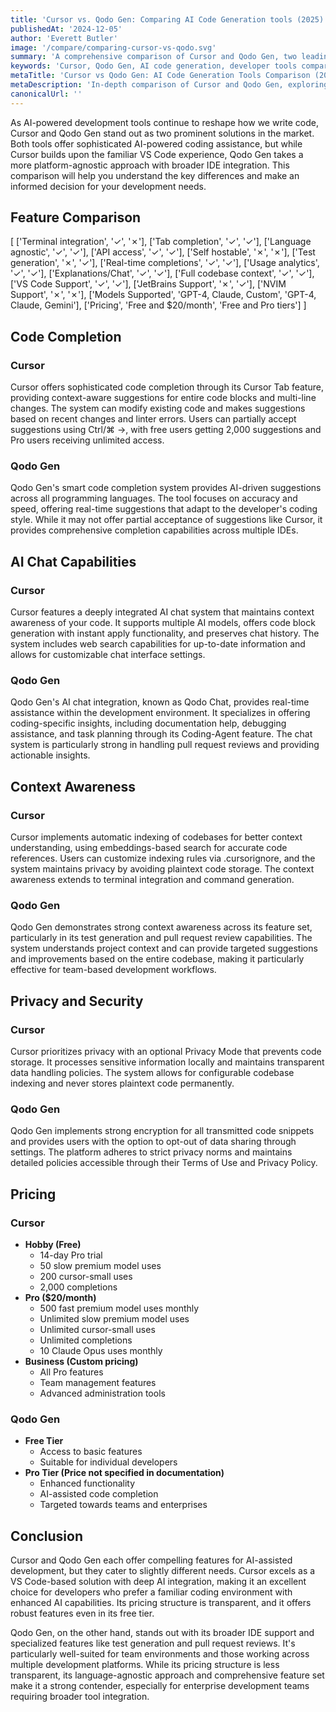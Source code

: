 ```yaml
---
title: 'Cursor vs. Qodo Gen: Comparing AI Code Generation tools (2025)'
publishedAt: '2024-12-05'
author: 'Everett Butler'
image: '/compare/comparing-cursor-vs-qodo.svg'
summary: 'A comprehensive comparison of Cursor and Qodo Gen, two leading AI-powered development tools, analyzing their features, pricing, and capabilities to help developers make an informed choice.'
keywords: 'Cursor, Qodo Gen, AI code generation, developer tools comparison, code completion, AI programming assistant, VS Code, IDE integration'
metaTitle: 'Cursor vs Qodo Gen: AI Code Generation Tools Comparison (2025)'
metaDescription: 'In-depth comparison of Cursor and Qodo Gen, exploring their features, pricing, and capabilities to help developers choose the right AI-powered development tool.'
canonicalUrl: ''
---
```


As AI-powered development tools continue to reshape how we write code, Cursor and Qodo Gen stand out as two prominent solutions in the market. Both tools offer sophisticated AI-powered coding assistance, but while Cursor builds upon the familiar VS Code experience, Qodo Gen takes a more platform-agnostic approach with broader IDE integration. This comparison will help you understand the key differences and make an informed decision for your development needs.

## Feature Comparison

   [ 
      ['Terminal integration', '✓', '✗'],
      ['Tab completion', '✓', '✓'],
      ['Language agnostic', '✓', '✓'],
      ['API access', '✓', '✓'],
      ['Self hostable', '✗', '✗'],
      ['Test generation', '✗', '✓'],
      ['Real-time completions', '✓', '✓'],
      ['Usage analytics', '✓', '✓'],
      ['Explanations/Chat', '✓', '✓'],
      ['Full codebase context', '✓', '✓'],
      ['VS Code Support', '✓', '✓'],
      ['JetBrains Support', '✗', '✓'],
      ['NVIM Support', '✗', '✗'],
      ['Models Supported', 'GPT-4, Claude, Custom', 'GPT-4, Claude, Gemini'],
      ['Pricing', 'Free and $20/month', 'Free and Pro tiers']
   ]

## Code Completion

### Cursor
Cursor offers sophisticated code completion through its Cursor Tab feature, providing context-aware suggestions for entire code blocks and multi-line changes. The system can modify existing code and makes suggestions based on recent changes and linter errors. Users can partially accept suggestions using Ctrl/⌘ →, with free users getting 2,000 suggestions and Pro users receiving unlimited access.

### Qodo Gen
Qodo Gen's smart code completion system provides AI-driven suggestions across all programming languages. The tool focuses on accuracy and speed, offering real-time suggestions that adapt to the developer's coding style. While it may not offer partial acceptance of suggestions like Cursor, it provides comprehensive completion capabilities across multiple IDEs.

## AI Chat Capabilities

### Cursor
Cursor features a deeply integrated AI chat system that maintains context awareness of your code. It supports multiple AI models, offers code block generation with instant apply functionality, and preserves chat history. The system includes web search capabilities for up-to-date information and allows for customizable chat interface settings.

### Qodo Gen
Qodo Gen's AI chat integration, known as Qodo Chat, provides real-time assistance within the development environment. It specializes in offering coding-specific insights, including documentation help, debugging assistance, and task planning through its Coding-Agent feature. The chat system is particularly strong in handling pull request reviews and providing actionable insights.

## Context Awareness

### Cursor
Cursor implements automatic indexing of codebases for better context understanding, using embeddings-based search for accurate code references. Users can customize indexing rules via .cursorignore, and the system maintains privacy by avoiding plaintext code storage. The context awareness extends to terminal integration and command generation.

### Qodo Gen
Qodo Gen demonstrates strong context awareness across its feature set, particularly in its test generation and pull request review capabilities. The system understands project context and can provide targeted suggestions and improvements based on the entire codebase, making it particularly effective for team-based development workflows.

## Privacy and Security

### Cursor
Cursor prioritizes privacy with an optional Privacy Mode that prevents code storage. It processes sensitive information locally and maintains transparent data handling policies. The system allows for configurable codebase indexing and never stores plaintext code permanently.

### Qodo Gen
Qodo Gen implements strong encryption for all transmitted code snippets and provides users with the option to opt-out of data sharing through settings. The platform adheres to strict privacy norms and maintains detailed policies accessible through their Terms of Use and Privacy Policy.

## Pricing

### Cursor
- **Hobby (Free)**
  - 14-day Pro trial
  - 50 slow premium model uses
  - 200 cursor-small uses
  - 2,000 completions
- **Pro ($20/month)**
  - 500 fast premium model uses monthly
  - Unlimited slow premium model uses
  - Unlimited cursor-small uses
  - Unlimited completions
  - 10 Claude Opus uses monthly
- **Business (Custom pricing)**
  - All Pro features
  - Team management features
  - Advanced administration tools

### Qodo Gen
- **Free Tier**
  - Access to basic features
  - Suitable for individual developers
- **Pro Tier (Price not specified in documentation)**
  - Enhanced functionality
  - AI-assisted code completion
  - Targeted towards teams and enterprises

## Conclusion

Cursor and Qodo Gen each offer compelling features for AI-assisted development, but they cater to slightly different needs. Cursor excels as a VS Code-based solution with deep AI integration, making it an excellent choice for developers who prefer a familiar coding environment with enhanced AI capabilities. Its pricing structure is transparent, and it offers robust features even in its free tier.

Qodo Gen, on the other hand, stands out with its broader IDE support and specialized features like test generation and pull request reviews. It's particularly well-suited for team environments and those working across multiple development platforms. While its pricing structure is less transparent, its language-agnostic approach and comprehensive feature set make it a strong contender, especially for enterprise development teams requiring broader tool integration.